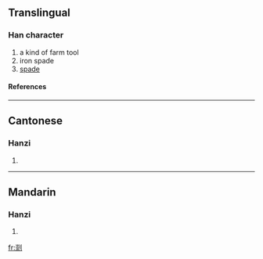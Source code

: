 ==Translingual==
===Han character===
{{Han char|rad=刀|as=11|sn=13|four=|canj=山火中弓 (UFLN)}}
# a kind of farm tool
# iron spade
# [[spade]]
====References====
{{Han ref|kx=0143.220|hdz=10354.050|uh=34FD|ud=13565}}

----
==Cantonese==
===Hanzi===
{{yue-hanzi|jyut=|y=sung4}}
# {{defn|Cantonese}}

----
==Mandarin==
===Hanzi===
{{cmn-hanzi|pin=[[chóng]] (chong2)|wg=ch'ung<sup>2</sup>}}
# {{defn|Mandarin}}

[[fr:㓽]]